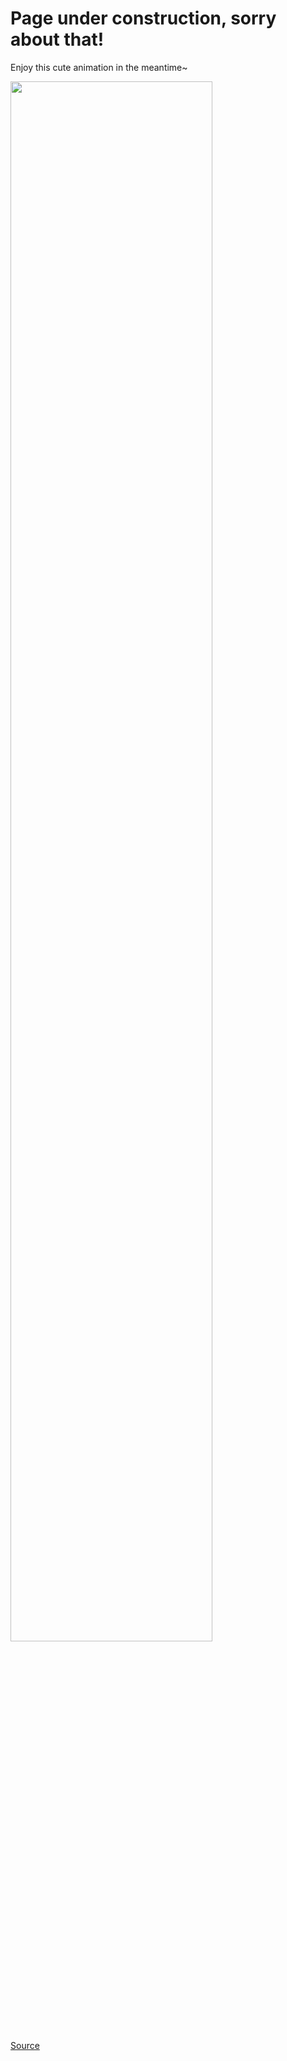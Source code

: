 <h1>Page under construction, sorry about that!</h1>

Enjoy this cute animation in the meantime~

![](../images/Piplup.gif){width=80%}

<a href="https://www.youtube.com/watch?v=TUS6KQOzRVA">Source</a>